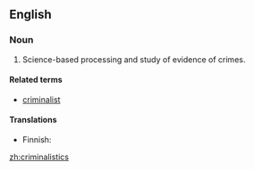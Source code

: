 ==English==

===Noun===
{{en-noun|[[plurale tantum|always plural]]}}

# Science-based processing and study of evidence of crimes.

====Related terms====
* [[criminalist]]

====Translations====
{{top}}
* Finnish: {{t-|fi|kriminalistiikka}}
{{mid}}
{{bottom}}

[[zh:criminalistics]]